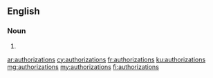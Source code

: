 ==English==

===Noun===
{{head|en|plural}}

# {{plural of|authorization|lang=en}}

[[ar:authorizations]]
[[cy:authorizations]]
[[fr:authorizations]]
[[ku:authorizations]]
[[mg:authorizations]]
[[my:authorizations]]
[[fi:authorizations]]